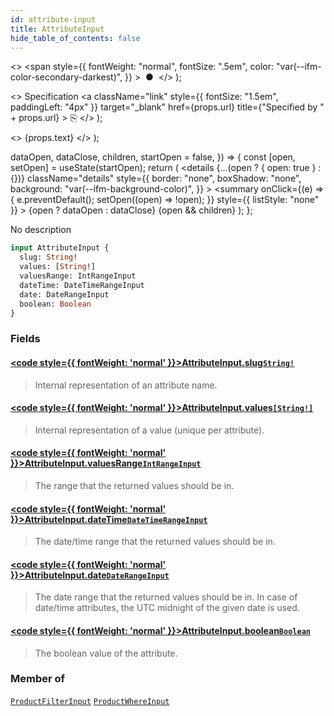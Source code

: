 ```yaml
---
id: attribute-input
title: AttributeInput
hide_table_of_contents: false
---
```


  <>
    <span
      style={{
        fontWeight: "normal",
        fontSize: ".5em",
        color: "var(--ifm-color-secondary-darkest)",
      }}
    >
      &nbsp;●&nbsp;
    </span>
  </>
);

  <>
    Specification
    <a
      className="link"
      style={{ fontSize: "1.5em", paddingLeft: "4px" }}
      target="\_blank"
      href={props.url}
      title={"Specified by " + props.url}
    >
      ⎘
    </a>
  </>
);

  <>
    <span className={props.class}>{props.text}</span>
  </>
);


  dataOpen,
  dataClose,
  children,
  startOpen = false,
}) => {
  const [open, setOpen] = useState(startOpen);
  return (
    <details
      {...(open ? { open: true } : {})}
      className="details"
      style={{
        border: "none",
        boxShadow: "none",
        background: "var(--ifm-background-color)",
      }}
    >
      <summary
        onClick={(e) => {
          e.preventDefault();
          setOpen((open) => !open);
        }}
        style={{ listStyle: "none" }}
      >
        {open ? dataOpen : dataClose}
      </summary>
      {open && children}
    </details>
  );
};

No description

```graphql
input AttributeInput {
  slug: String!
  values: [String!]
  valuesRange: IntRangeInput
  dateTime: DateTimeRangeInput
  date: DateRangeInput
  boolean: Boolean
}
```

### Fields

#### [<code style={{ fontWeight: 'normal' }}>AttributeInput.<b>slug</b></code>](#)<Bullet />[`String!`](../../../api-storefront/miscellaneous/scalars/string) <Badge class="badge badge--secondary" text="non-null"/> <Badge class="badge badge--secondary" text="scalar"/>

> Internal representation of an attribute name.

#### [<code style={{ fontWeight: 'normal' }}>AttributeInput.<b>values</b></code>](#)<Bullet />[`[String!]`](../../../api-storefront/miscellaneous/scalars/string) <Badge class="badge badge--secondary" text="list"/> <Badge class="badge badge--secondary" text="scalar"/>

> Internal representation of a value (unique per attribute).

#### [<code style={{ fontWeight: 'normal' }}>AttributeInput.<b>valuesRange</b></code>](#)<Bullet />[`IntRangeInput`](../../../api-storefront/miscellaneous/inputs/int-range-input) <Badge class="badge badge--secondary" text="input"/>

> The range that the returned values should be in.

#### [<code style={{ fontWeight: 'normal' }}>AttributeInput.<b>dateTime</b></code>](#)<Bullet />[`DateTimeRangeInput`](../../../api-storefront/miscellaneous/inputs/date-time-range-input) <Badge class="badge badge--secondary" text="input"/>

> The date/time range that the returned values should be in.

#### [<code style={{ fontWeight: 'normal' }}>AttributeInput.<b>date</b></code>](#)<Bullet />[`DateRangeInput`](../../../api-storefront/miscellaneous/inputs/date-range-input) <Badge class="badge badge--secondary" text="input"/>

> The date range that the returned values should be in. In case of date/time attributes, the UTC midnight of the given date is used.

#### [<code style={{ fontWeight: 'normal' }}>AttributeInput.<b>boolean</b></code>](#)<Bullet />[`Boolean`](../../../api-storefront/miscellaneous/scalars/boolean) <Badge class="badge badge--secondary" text="scalar"/>

> The boolean value of the attribute.

### Member of

[`ProductFilterInput`](../../../api-storefront/products/inputs/product-filter-input) <Badge class="badge badge--secondary" text="input"/><Bullet />[`ProductWhereInput`](../../../api-storefront/products/inputs/product-where-input) <Badge class="badge badge--secondary" text="input"/>
